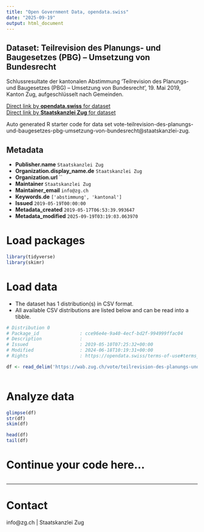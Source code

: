 ```yaml
---
title: "Open Government Data, opendata.swiss"
date: "2025-09-19"
output: html_document
---
```


## Dataset: Teilrevision des Planungs- und Baugesetzes (PBG) – Umsetzung von Bundesrecht

Schlussresultate der kantonalen Abstimmung 'Teilrevision des Planungs- und Baugesetzes (PBG) – Umsetzung von Bundesrecht', 19. Mai 2019, Kanton Zug, aufgeschlüsselt nach Gemeinden.

[Direct link by **opendata.swiss** for dataset](https://opendata.swiss/de/dataset/teilrevision-des-planungs-und-baugesetzes-pbg-umsetzung-von-bundesrecht)<br>
[Direct link by **Staatskanzlei Zug** for dataset](https://wab.zug.ch/vote/teilrevision-des-planungs-und-baugesetzes-pbg-umsetzung-von-bundesrecht/data)

Auto generated R starter code for data set vote-teilrevision-des-planungs-und-baugesetzes-pbg-umsetzung-von-bundesrecht@staatskanzlei-zug.

## Metadata

- **Publisher.name** `Staatskanzlei Zug`
- **Organization.display_name.de** `Staatskanzlei Zug`
- **Organization.url** ``
- **Maintainer** `Staatskanzlei Zug`
- **Maintainer_email** `info@zg.ch`
- **Keywords.de** `['abstimmung', 'kantonal']`
- **Issued** `2019-05-19T00:00:00`
- **Metadata_created** `2019-05-17T06:53:39.993647`
- **Metadata_modified** `2025-09-19T03:19:03.063970`


# Load packages

```r

library(tidyverse)
library(skimr)

```

# Load data

-   The dataset has 1 distribution(s) in CSV format.
-   All available CSV distributions are listed below and can be read into a tibble.

```r

# Distribution 0
# Package_id               : cce96e4e-9a40-4ecf-bd2f-994999ffac04
# Description              : 
# Issued                   : 2019-05-10T07:25:32+00:00
# Modified                 : 2024-06-18T10:19:31+00:00
# Rights                   : https://opendata.swiss/terms-of-use#terms_by

df <- read_delim('https://wab.zug.ch/vote/teilrevision-des-planungs-und-baugesetzes-pbg-umsetzung-von-bundesrecht/data-csv')



```

# Analyze data

```r

glimpse(df)
str(df)
skim(df)

head(df)
tail(df)

```

# Continue your code here...

```r

```

------------------------------------------------------------------------

# Contact

info@zg.ch | Staatskanzlei Zug
